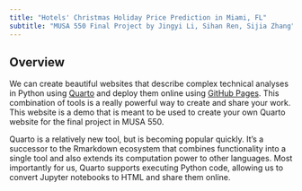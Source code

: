 ```yaml
---
title: "Hotels' Christmas Holiday Price Prediction in Miami, FL"
subtitle: "MUSA 550 Final Project by Jingyi Li, Sihan Ren, Sijia Zhang"
---
```


## Overview

We can create beautiful websites that describe complex technical analyses in Python using [Quarto](https://quarto.org) 
and deploy them online using [GitHub Pages](https://pages.github.com/). This combination of tools is a really powerful way 
to create and share your work. This website is a demo that is meant to be used to create your own Quarto website for the 
final project in MUSA 550. 

Quarto is a relatively new tool, but is becoming popular quickly. It's a successor 
to the Rmarkdown ecosystem that combines functionality into a single tool and also extends its computation power to other
languages. Most importantly for us, Quarto supports executing Python code, allowing us to convert Jupyter notebooks to HTML and share them online.  







 
